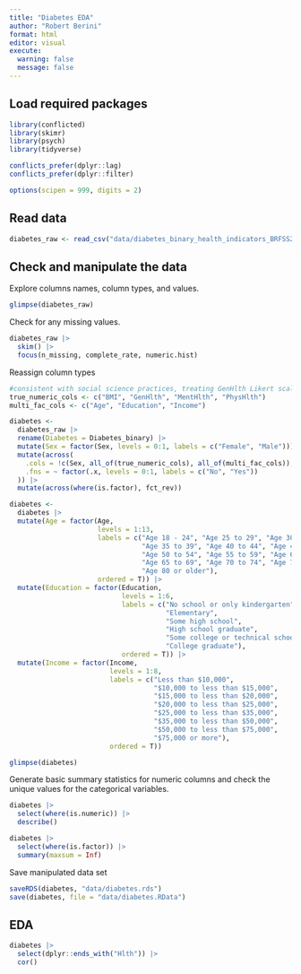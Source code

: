 ```yaml
---
title: "Diabetes EDA"
author: "Robert Berini"
format: html
editor: visual
execute: 
  warning: false
  message: false
---
```


## Load required packages

```r
library(conflicted)
library(skimr)
library(psych)
library(tidyverse)

conflicts_prefer(dplyr::lag)
conflicts_prefer(dplyr::filter)

options(scipen = 999, digits = 2)
```

## Read data

```r
diabetes_raw <- read_csv("data/diabetes_binary_health_indicators_BRFSS2015.csv")
```

## Check and manipulate the data

Explore columns names, column types, and values.

```r
glimpse(diabetes_raw)
```

Check for any missing values.

```r
diabetes_raw |>
  skim() |>
  focus(n_missing, complete_rate, numeric.hist)
```

Reassign column types

```r
#consistent with social science practices, treating GenHlth Likert scale as an interval scale
true_numeric_cols <- c("BMI", "GenHlth", "MentHlth", "PhysHlth")
multi_fac_cols <- c("Age", "Education", "Income")
```

```r
diabetes <-
  diabetes_raw |>
  rename(Diabetes = Diabetes_binary) |>
  mutate(Sex = factor(Sex, levels = 0:1, labels = c("Female", "Male"))) |>
  mutate(across(
    .cols = !c(Sex, all_of(true_numeric_cols), all_of(multi_fac_cols)),
    .fns = ~ factor(.x, levels = 0:1, labels = c("No", "Yes"))
  )) |>
  mutate(across(where(is.factor), fct_rev))
```

```r
diabetes <-
  diabetes |>
  mutate(Age = factor(Age, 
                      levels = 1:13, 
                      labels = c("Age 18 - 24", "Age 25 to 29", "Age 30 to 34", 
                                 "Age 35 to 39", "Age 40 to 44", "Age 45 to 49", 
                                 "Age 50 to 54", "Age 55 to 59", "Age 60 to 64", 
                                 "Age 65 to 69", "Age 70 to 74", "Age 75 to 79", 
                                 "Age 80 or older"),
                      ordered = T)) |>
  mutate(Education = factor(Education, 
                            levels = 1:6, 
                            labels = c("No school or only kindergarten", 
                                       "Elementary", 
                                       "Some high school", 
                                       "High school graduate", 
                                       "Some college or technical school", 
                                       "College graduate"),
                            ordered = T)) |>
  mutate(Income = factor(Income, 
                         levels = 1:8, 
                         labels = c("Less than $10,000", 
                                    "$10,000 to less than $15,000", 
                                    "$15,000 to less than $20,000", 
                                    "$20,000 to less than $25,000", 
                                    "$25,000 to less than $35,000", 
                                    "$35,000 to less than $50,000", 
                                    "$50,000 to less than $75,000", 
                                    "$75,000 or more"),
                         ordered = T))
```

```r
glimpse(diabetes)
```

Generate basic summary statistics for numeric columns and check the unique values for the categorical variables.

```r
diabetes |>
  select(where(is.numeric)) |>
  describe()
```

```r
diabetes |>
  select(where(is.factor)) |>
  summary(maxsum = Inf)
```

Save manipulated data set

```r
saveRDS(diabetes, "data/diabetes.rds")
save(diabetes, file = "data/diabetes.RData")
```

## EDA

```r
diabetes |>
  select(dplyr::ends_with("Hlth")) |>
  cor()
```
